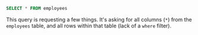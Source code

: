 
```sql
SELECT * FROM employees
```

This query is requesting a few things. It's asking for all columns (`*`) from the `employees` table, and all
rows within that table (lack of a `where` filter).
